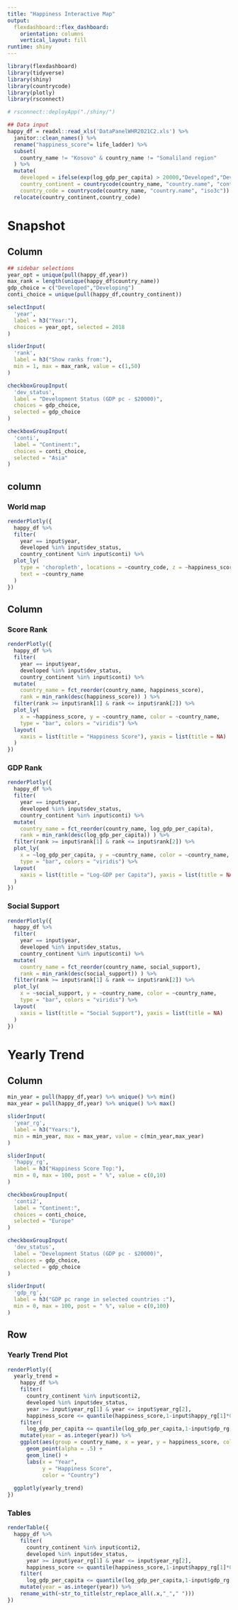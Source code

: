 ```yaml
---
title: "Happiness Interactive Map"
output: 
  flexdashboard::flex_dashboard:
    orientation: columns
    vertical_layout: fill
runtime: shiny
---
```


```r
library(flexdashboard)
library(tidyverse)
library(shiny)
library(countrycode)
library(plotly)
library(rsconnect)

# rsconnect::deployApp("./shiny/")
```

```r
## Data input
happy_df = readxl::read_xls('DataPanelWHR2021C2.xls') %>% 
  janitor::clean_names() %>% 
  rename("happiness_score"= life_ladder) %>% 
  subset(
    country_name != "Kosovo" & country_name != "Somaliland region"
  ) %>% 
  mutate(
    developed = ifelse(exp(log_gdp_per_capita) > 20000,"Developed","Developing"),
    country_continent = countrycode(country_name, "country.name", "continent"),
    country_code = countrycode(country_name, "country.name", "iso3c")) %>% 
  relocate(country_continent,country_code)
```

Snapshot
======================================================================

Column {.sidebar}
-----------------------------------------------------------------------

```r
## sidebar selections
year_opt = unique(pull(happy_df,year))
max_rank = length(unique(happy_df$country_name))
gdp_choice = c("Developed","Developing")
conti_choice = unique(pull(happy_df,country_continent))

selectInput(
  'year',
  label = h3("Year:"),
  choices = year_opt, selected = 2018
)

sliderInput(
  'rank',
  label = h3("Show ranks from:"),
  min = 1, max = max_rank, value = c(1,50)
)

checkboxGroupInput(
  'dev_status',
  label = "Development Status (GDP pc - $20000)",
  choices = gdp_choice,
  selected = gdp_choice
)

checkboxGroupInput(
  'conti',
  label = "Continent:",
  choices = conti_choice,
  selected = "Asia"
)

```

column {data-width=600}
-----------------------------------------------------------------------

### World map

```r
renderPlotly({
  happy_df %>% 
  filter(
    year == input$year, 
    developed %in% input$dev_status,
    country_continent %in% input$conti) %>% 
  plot_ly(
    type = 'choropleth', locations = ~country_code, z = ~happiness_score,
    text = ~country_name
  )
})
```

Column {.tabset}
-----------------------------------------------------------------------

### Score Rank

```r
renderPlotly({
  happy_df %>% 
  filter(
    year == input$year, 
    developed %in% input$dev_status,
    country_continent %in% input$conti) %>% 
  mutate(
    country_name = fct_reorder(country_name, happiness_score),
    rank = min_rank(desc(happiness_score)) ) %>% 
  filter(rank >= input$rank[1] & rank <= input$rank[2]) %>% 
  plot_ly(
    x = ~happiness_score, y = ~country_name, color = ~country_name, 
    type = "bar", colors = "viridis") %>% 
  layout(
    xaxis = list(title = "Happiness Score"), yaxis = list(title = NA)
  )
})
```

### GDP Rank

```r
renderPlotly({
  happy_df %>% 
  filter(
    year == input$year, 
    developed %in% input$dev_status,
    country_continent %in% input$conti) %>% 
  mutate(
    country_name = fct_reorder(country_name, log_gdp_per_capita),
    rank = min_rank(desc(log_gdp_per_capita)) ) %>% 
  filter(rank >= input$rank[1] & rank <= input$rank[2]) %>% 
  plot_ly(
    x = ~log_gdp_per_capita, y = ~country_name, color = ~country_name, 
    type = "bar", colors = "viridis") %>% 
  layout(
    xaxis = list(title = "Log-GDP per Capita"), yaxis = list(title = NA)
  )
})
```

### Social Support

```r
renderPlotly({
  happy_df %>% 
  filter(
    year == input$year, 
    developed %in% input$dev_status,
    country_continent %in% input$conti) %>% 
  mutate(
    country_name = fct_reorder(country_name, social_support),
    rank = min_rank(desc(social_support)) ) %>% 
  filter(rank >= input$rank[1] & rank <= input$rank[2]) %>% 
  plot_ly(
    x = ~social_support, y = ~country_name, color = ~country_name, 
    type = "bar", colors = "viridis") %>% 
  layout(
    xaxis = list(title = "Social Support"), yaxis = list(title = NA)
  )
})
```

Yearly Trend
======================================================================

Column {.sidebar}
-----------------------------------------------------------------------

```r
min_year = pull(happy_df,year) %>% unique() %>% min()
max_year = pull(happy_df,year) %>% unique() %>% max()

sliderInput(
  'year_rg',
  label = h3("Years:"),
  min = min_year, max = max_year, value = c(min_year,max_year)
)

sliderInput(
  'happy_rg',
  label = h3("Happiness Score Top:"),
  min = 0, max = 100, post = " %", value = c(0,10)
)

checkboxGroupInput(
  'conti2',
  label = "Continent:",
  choices = conti_choice,
  selected = "Europe"
)

checkboxGroupInput(
  'dev_status',
  label = "Development Status (GDP pc - $20000)",
  choices = gdp_choice,
  selected = gdp_choice
)

sliderInput(
  'gdp_rg',
  label = h3("GDP pc range in selected countries :"),
  min = 0, max = 100, post = " %", value = c(0,100)
)
```

Row {data-height=650}
-----------------------------------------------------------------------

### Yearly Trend Plot

```r
renderPlotly({
  yearly_trend = 
    happy_df %>% 
    filter(
      country_continent %in% input$conti2,
      developed %in% input$dev_status,
      year >= input$year_rg[1] & year <= input$year_rg[2],
      happiness_score <= quantile(happiness_score,1-input$happy_rg[1]*0.01) & happiness_score >= quantile(happiness_score,1-input$happy_rg[2]*0.01) ) %>%
    filter(
      log_gdp_per_capita <= quantile(log_gdp_per_capita,1-input$gdp_rg[1]*0.01) & log_gdp_per_capita >= quantile(log_gdp_per_capita,1-input$gdp_rg[2]*0.01)) %>% 
    mutate(year = as.integer(year)) %>% 
    ggplot(aes(group = country_name, x = year, y = happiness_score, color = country_name)) +
      geom_point(alpha = .5) + 
      geom_line() +
      labs(x = "Year",
           y = "Happiness Score",
           color = "Country")
  
  ggplotly(yearly_trend)
})
```

### Tables

```r
renderTable({
  happy_df %>% 
    filter(
      country_continent %in% input$conti2,
      developed %in% input$dev_status,
      year >= input$year_rg[1] & year <= input$year_rg[2],
      happiness_score <= quantile(happiness_score,1-input$happy_rg[1]*0.01) & happiness_score >= quantile(happiness_score,1-input$happy_rg[2]*0.01) ) %>%
    filter(
      log_gdp_per_capita <= quantile(log_gdp_per_capita,1-input$gdp_rg[1]*0.01) & log_gdp_per_capita >= quantile(log_gdp_per_capita,1-input$gdp_rg[2]*0.01)) %>% 
    mutate(year = as.integer(year)) %>% 
    rename_with(~str_to_title(str_replace_all(.x,"_"," ")))
})
```

